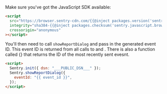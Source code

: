 Make sure you've got the JavaScript SDK available:

```html
<script
  src="https://browser.sentry-cdn.com/{{@inject packages.version('sentry.javascript.browser') }}/bundle.min.js"
  integrity="sha384-{{@inject packages.checksum('sentry.javascript.browser', 'bundle.min.js', 'sha384-base64') }}"
  crossorigin="anonymous"
></script>
```

You'll then need to call `showReportDialog` and pass in the generated event ID.
This event ID is returned from all calls to <PlatformIdentifier
name="capture-event" /> and <PlatformIdentifier name="capture-exception" />.
There is also a function called {<PlatformIdentifier name="last-event-id" />}
that returns the ID of the most recently sent evesnt.

<SignInNote />

```html
<script>
  Sentry.init({ dsn: "___PUBLIC_DSN___" });
  Sentry.showReportDialog({
    eventId: "{{ event_id }}",
  });
</script>
```
